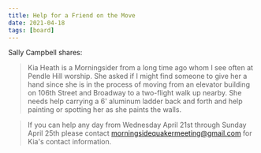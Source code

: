 ```yaml
---
title: Help for a Friend on the Move
date: 2021-04-18
tags: [board]
---
```


Sally Campbell shares:

> Kia Heath is a Morningsider from a long time ago whom I see often at Pendle Hill worship. She asked if I might find someone to give her a hand since she is in the process of moving from an elevator building on 106th Street and Broadway to a two-flight walk up nearby. She needs help carrying a 6' aluminum ladder back and forth and help painting or spotting her as she paints the walls.

> If you can help any day from Wednesday April 21st through Sunday April 25th please contact morningsidequakermeeting@gmail.com for Kia's contact information.
